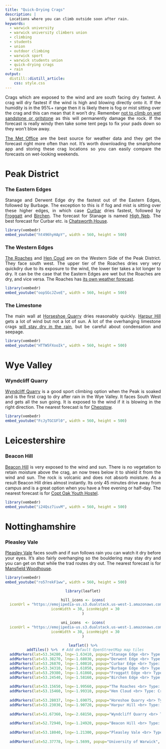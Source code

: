 ```yaml
---
title: "Quick-Drying Crags"
description: | 
  Locations where you can climb outside soon after rain.
keywords:
  - warwick university
  - warwick university climbers union
  - climbing
  - students
  - union
  - outdoor climbing
  - warwick sport
  - warwick students union
  - quick-drying crags
  - rain
output: 
  distill::distill_article:
    css: style.css
---
```


<style>
body {
text-align: justify}
</style>


Crags which are exposed to the wind and are south facing dry fastest. A crag will dry fastest if the wind is high and blowing directly onto it. If the humidity is in the 95%+ range then it is likely there is fog or mist sitting over the crag and this can mean that it won't dry. Remember [not to climb on wet sandstone or gritstone](https://www.ukclimbing.com/articles/skills/series/respecttherock/chalk_use-9892) as this will permanently damage the rock. If the forecast is really windy then take some tent pegs to fix your pads down so they won't blow away.

[The Met Office](https://www.metoffice.gov.uk/) are the best source for weather data and they get the forecast right more often than not. It's worth downloading the smartphone app and storing these crag locations so you can easily compare the forecasts on wet-looking weekends.

# Peak District
### The Eastern Edges
Stanage and Derwent Edge dry the fastest out of the Eastern Edges, followed by Burbage. The exception to this is if fog and mist is sitting over these higher edges, in which case [Curbar](https://www.ukclimbing.com/logbook/crag.php?id=21) dries fastest, followed by [Froggatt](https://www.ukclimbing.com/logbook/crags/froggatt_edge_derbyshire-22) and [Birchen](https://www.ukclimbing.com/logbook/crags/birchen_edge-94). The forecast for Stanage is named [High Neb](https://www.metoffice.gov.uk/weather/forecast/gcqzd69kf). The best forecast for Curbar etc. is [Chatsworth House](https://www.metoffice.gov.uk/weather/forecast/gcqyg6gsh).

```r
library(vembedr)
embed_youtube("ht496hyHApY", width = 560, height = 500)
```

### The Western Edges
[The Roaches](https://www.ukclimbing.com/logbook/crags/roaches_upper_tier-797) and [Hen Coud](https://www.ukclimbing.com/logbook/crag.php?id=899#maps) are on the Western Side of the Peak District. They face south west. The upper tier of the Roaches dries very very quickdry due to its exposure to the wind, the lower tier takes a lot longer to dry. It can be the case that the Eastern Edges are wet but the Roaches are dry, and vice versa. The Roaches has [its own weather forecast](https://www.metoffice.gov.uk/weather/forecast/gcqw6rxvc).

```r
library(vembedr)
embed_youtube("oopSGcJZveE", width = 560, height = 500)
```

### The Limestone
The main wall at [Horseshoe Quarry](https://www.ukclimbing.com/logbook/crags/horseshoe_quarry-148) dries reasonably quickly. [Harpur Hill](https://www.ukclimbing.com/logbook/crags/harpur_hill_quarry-956) gets a lot of wind but not a lot of sun. A lot of the overhanging limestone crags [will stay dry in the rain](weatherproof_crags.html), but be careful about condensation and seepage.

```r
library(vembedr)
embed_youtube("HTTW5FXooIk", width = 560, height = 500)
```

# Wye Valley
### Wyndcliff Quarry
[Wyndcliff Quarry](https://www.ukclimbing.com/logbook/crags/wyndcliff_quarry-2731) is a good sport climbing option when the Peak is soaked and is the first crag to dry after rain in the Wye Valley. It faces South West and gets all the sun going. It is exposed to the wind if it is blowing in the right direction. The nearest forecast is for [Chepstow](https://www.metoffice.gov.uk/weather/forecast/gcnjg1jby).

```r
library(vembedr)
embed_youtube("FcJyTGCGFl0", width = 560, height = 500)
```

# Leicestershire
### Beacon Hill
[Beacon Hill](https://www.ukclimbing.com/logbook/crags/beacon_hill_leicestershire-1170) is very exposed to the wind and sun. There is no vegetation to retain moisture above the crag, an now trees below it to shield it from the wind and sun. The rock is volcanic and does not absorb moisture. As a result Beacon Hill dries almost instantly. Its only 45 minutes drive away from campus and is a great option when you have a free evening or half-day. The nearest forecast is for [Copt Oak Youth Hostel](https://www.metoffice.gov.uk/weather/forecast/gcr5fgdhm).

```r
library(vembedr)
embed_youtube("i24Qsz7iuvM", width = 560, height = 500)
```

# Nottinghamshire
### Pleasley Vale
[Pleasley Vale](https://www.ukclimbing.com/logbook/crags/pleasley_vale-1378) faces south and if sun follows rain you can watch it dry before your eyes. It's also fairly overhanging so the bouldering may stay dry and you can get on that while the trad routes dry out. The nearest forecast is for [Mansfield Woodhouse](https://www.metoffice.gov.uk/weather/forecast/gcrnkywg8).

```r
library(vembedr)
embed_youtube("ro57rekF1ww", width = 560, height = 500)
```


<center>
```r
library(leaflet)

hill_icons <- icons(
  iconUrl = "https://emojipedia-us.s3.dualstack.us-west-1.amazonaws.com/thumbs/120/twitter/259/mountain_26f0.png",
  iconWidth = 30, iconHeight = 30
)

uni_icons  <- icons(
  iconUrl = "https://emojipedia-us.s3.dualstack.us-west-1.amazonaws.com/thumbs/120/joypixels/257/graduation-cap_1f393.png",
  iconWidth = 30, iconHeight = 30
)

leaflet() %>%
  addTiles() %>%  # Add default OpenStreetMap map tiles
  addMarkers(lat=53.34280, lng=-1.63410, popup="Stanage Edge <br> Type: Crag <br> Rocktype: Gritstone", icon = hill_icons) %>%
  addMarkers(lat=53.38270, lng=-1.68030, popup="Derwent Edge <br> Type: Crag <br> Rocktype: Gritstone", icon = hill_icons) %>%
  addMarkers(lat=53.26870, lng=-1.60810, popup="Curbar Edge <br> Type: Crag <br> Rocktype: Gritstone", icon = hill_icons) %>%
  addMarkers(lat=53.34310, lng=-1.61050, popup="Burbage Edge <br> Type: Crag <br> Rocktype: Gritstone", icon = hill_icons) %>%
  addMarkers(lat=53.29380, lng=-1.61860, popup="Froggatt Edge <br> Type: Crag <br> Rocktype: Gritstone", icon = hill_icons) %>%
  addMarkers(lat=53.24540, lng=-1.58160, popup="Birchen Edge <br> Type: Crag <br> Rocktype: Gritstone", icon = hill_icons) %>%
  
  addMarkers(lat=53.15650, lng=-1.99560, popup="The Roaches <br> Type: Crag <br> Rocktype: Gritstone", icon = hill_icons) %>%
  addMarkers(lat=53.15460, lng=-1.99310, popup="Hen Cloud <br> Type: Crag <br> Rocktype: Gritstone", icon = hill_icons) %>%
  
  addMarkers(lat=53.28037, lng=-1.69075, popup="Horeshoe Quarry <br> Type: Crag <br> Rocktype: Limestone", icon = hill_icons) %>%
  addMarkers(lat=53.23030, lng=-1.90720, popup="Harpur Hill <br> Type: Crag <br> Rocktype: Limestone", icon = hill_icons) %>%
  
  addMarkers(lat=51.67360, lng=-2.68150, popup="Wyndcliff Quarry <br> Type: Crag <br> Rocktype: Limestone", icon = hill_icons) %>%
  
  addMarkers(lat=52.72940, lng=-1.24920, popup="Beacon Hill <br> Type: Crag <br> Rocktype: Hornstone", icon = hill_icons) %>%
  
  addMarkers(lat=53.18040, lng=-1.21300, popup="Pleasley Vale <br> Type: Crag <br> Rocktype: Limestone", icon = hill_icons) %>%
  
  addMarkers(lat=52.37778, lng=-1.5699, popup="University of Warwick", icon = uni_icons)

```
</center>